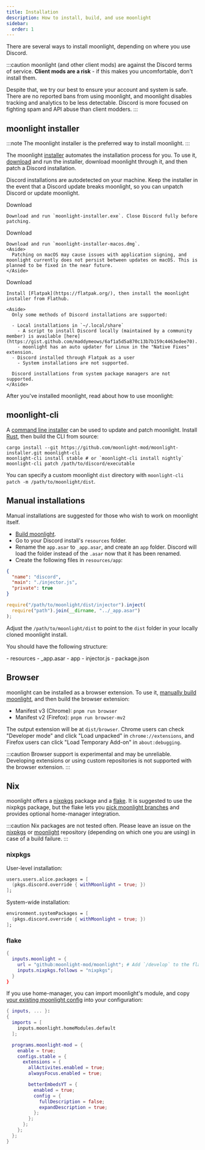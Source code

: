 ```yaml
---
title: Installation
description: How to install, build, and use moonlight
sidebar:
  order: 1
---
```


There are several ways to install moonlight, depending on where you use Discord.

:::caution
moonlight (and other client mods) are against the Discord terms of service. **Client mods are a risk** - if this makes you uncomfortable, don't install them.

Despite that, we try our best to ensure your account and system is safe. There are no reported bans from using moonlight, and moonlight disables tracking and analytics to be less detectable. Discord is more focused on fighting spam and API abuse than client modders.
:::

## moonlight installer

:::note
The moonlight installer is the preferred way to install moonlight.
:::

The moonlight [installer](https://github.com/moonlight-mod/moonlight-installer) automates the installation process for you. To use it, [download](https://github.com/moonlight-mod/moonlight-installer/releases/latest) and run the installer, download moonlight through it, and then patch a Discord installation.

Discord installations are autodetected on your machine. Keep the installer in the event that a Discord update breaks moonlight, so you can unpatch Discord or update moonlight.

<Tabs>
  <TabItem label="Windows">
    <LinkButton href="https://github.com/moonlight-mod/moonlight-installer/releases/latest/download/moonlight-installer.exe" icon="seti:windows">Download</LinkButton>

    Download and run `moonlight-installer.exe`. Close Discord fully before patching.
  </TabItem>

  <TabItem label="macOS">
    <LinkButton href="https://github.com/moonlight-mod/moonlight-installer/releases/latest/download/moonlight-installer-macos.dmg" icon="apple">Download</LinkButton>

    Download and run `moonlight-installer-macos.dmg`.
    <Aside>
      Patching on macOS may cause issues with application signing, and moonlight currently does not persist between updates on macOS. This is planned to be fixed in the near future.
    </Aside>
  </TabItem>

  <TabItem label="Linux">
    <LinkButton href="https://flathub.org/apps/io.github.moonlight_mod.moonlight-installer" icon="linux">Download</LinkButton>

    Install [Flatpak](https://flatpak.org/), then install the moonlight installer from Flathub.

    <Aside>
      Only some methods of Discord installations are supported:

      - Local installations in `~/.local/share`
        - A script to install Discord locally (maintained by a community member) is available [here](https://gist.github.com/maddymeows/6af1a5d5a870c13b7b159c4463edee70).
        - moonlight has an auto updater for Linux in the "Native Fixes" extension.
      - Discord installed through Flatpak as a user
        - System installations are not supported.

      Discord installations from system package managers are not supported.
    </Aside>
  </TabItem>
</Tabs>

After you've installed moonlight, read about how to use moonlight:

<LinkCard title="Getting started" href="/using/getting-started" description="How to use moonlight" />
<LinkCard title="Recovering from crashes" href="/using/crash-recovery" description="How to fix your client if it crashes on startup" />
<LinkCard title="Communication channels" href="/using/communications" description="Where to get help, and where to find announcements" />

## moonlight-cli

A [command line installer](https://github.com/moonlight-mod/moonlight-installer/tree/main/crates/moonlight-cli) can be used to update and patch moonlight. Install [Rust](https://www.rust-lang.org/), then build the CLI from source:

```shell
cargo install --git https://github.com/moonlight-mod/moonlight-installer.git moonlight-cli
moonlight-cli install stable # or `moonlight-cli install nightly`
moonlight-cli patch /path/to/discord/executable
```

You can specify a custom moonlight `dist` directory with `moonlight-cli patch -m /path/to/moonlight/dist`.

## Manual installations

Manual installations are suggested for those who wish to work on moonlight itself.

- [Build moonlight](/dev/setup).
- Go to your Discord install's `resources` folder.
- Rename the `app.asar` to `_app.asar`, and create an `app` folder. Discord will load the folder instead of the `.asar` now that it has been renamed.
- Create the following files in `resources/app`:

```json title="package.json"
{
  "name": "discord",
  "main": "./injector.js",
  "private": true
}
```

```js title="injector.js"
require("/path/to/moonlight/dist/injector").inject(
  require("path").join(__dirname, "../_app.asar")
);
```

Adjust the `/path/to/moonlight/dist` to point to the `dist` folder in your locally cloned moonlight install.

You should have the following structure:

<FileTree>
- resources
  - _app.asar
  - app
    - injector.js
    - package.json
</FileTree>

## Browser

moonlight can be installed as a browser extension. To use it, [manually build moonlight](/dev/setup), and then build the browser extension:

- Manifest v3 (Chrome): `pnpm run browser`
- Manifest v2 (Firefox): `pnpm run browser-mv2`

The output extension will be at `dist/browser`. Chrome users can check "Developer mode" and click "Load unpacked" in `chrome://extensions`, and Firefox users can click "Load Temporary Add-on" in `about:debugging`.

:::caution
Browser support is experimental and may be unreliable. Developing extensions or using custom repositories is not supported with the browser extension.
:::

## Nix

moonlight offers a [nixpkgs](https://search.nixos.org/packages?show=moonlight) package and a [flake](https://github.com/moonlight-mod/moonlight/blob/main/flake.nix). It is suggested to use the nixpkgs package, but the flake lets you [pick moonlight branches](/using/getting-started#moonlight-branches) and provides optional home-manager integration.

:::caution
Nix packages are not tested often. Please leave an issue on the [nixpkgs](https://github.com/nixos/nixpkgs/issues) or [moonlight](https://github.com/moonlight-mod/moonlight/issues) repository (depending on which one you are using) in case of a build failure.
:::

### nixpkgs

User-level installation:

```nix title="configuration.nix"
users.users.alice.packages = [
  (pkgs.discord.override { withMoonlight = true; })
];
```

System-wide installation:

```nix title="configuration.nix"
environment.systemPackages = [
  (pkgs.discord.override { withMoonlight = true; })
];
```

### flake

```nix title="flake.nix"
{
  inputs.moonlight = {
    url = "github:moonlight-mod/moonlight"; # Add `/develop` to the flake URL to use nightly.
    inputs.nixpkgs.follows = "nixpkgs";
  }
}
```

If you use home-manager, you can import moonlight's module, and copy [your existing moonlight config](/using/getting-started#editing-moonlights-config) into your configuration:

```nix title="home.nix"
{ inputs, ... }:
{
  imports = [
    inputs.moonlight.homeModules.default
  ];

  programs.moonlight-mod = {
    enable = true;
    configs.stable = {
      extensions = {
        allActivites.enabled = true;
        alwaysFocus.enabled = true;

        betterEmbedsYT = {
          enabled = true;
          config = {
            fullDescription = false;
            expandDescription = true;
          };
        };
      };
    };
  };
}
```
